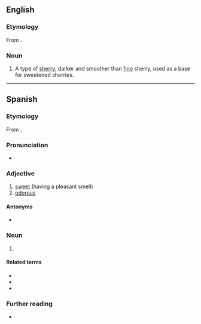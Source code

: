 ==English==
{{wikipedia}}

===Etymology===
From {{bor|en|es|oloroso}}.

===Noun===
{{en-noun}}

# A type of [[sherry]], darker and smoother than [[fino]] sherry, used as a base for sweetened sherries.

----

==Spanish==

===Etymology===
From {{suffix|olor|oso|lang=es}}.

===Pronunciation===
* {{es-IPA}}

===Adjective===
{{es-adj|f=olorosa}}

# [[sweet]] (having a pleasant smell)
# [[odorous]]

====Antonyms====
* {{sense|sweet}} {{l|es|hediondo}}

===Noun===
{{es-noun|m}}

# {{l|en|oloroso}}

====Related terms====
* {{l|es|olor}}
* {{l|es|oler}}
* {{l|es|olfato}}

===Further reading===
* {{R:DRAE 2001}}